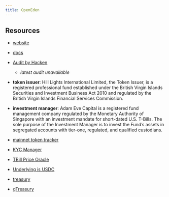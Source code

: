 ```yaml
---
title: OpenEden
---
```


## Resources

- [website](https://openeden.com/)
- [docs](https://docs.openeden.com/)
- [Audit by Hacken](https://hacken.io/audits/openeden/)
    - *latest audit unavailable*
- **token issuer**: Hill Lights International Limited, the Token Issuer, is a registered professional fund established under the British Virgin Islands Securities and Investment Business Act 2010 and regulated by the British Virgin Islands Financial Services Commission.
- **investment manager**: Adam Eve Capital is a registered fund management company regulated by the Monetary Authority of Singapore with an investment mandate for short-dated U.S. T-Bills. The sole purpose of the Investment Manager is to invest the Fund’s assets in segregated accounts with tier-one, regulated, and qualified custodians.

- [mainnet token tracker](https://etherscan.io/address/0xdd50C053C096CB04A3e3362E2b622529EC5f2e8a)
- [KYC Manager](https://etherscan.io/address/0x51Be497AcEd1a2C19f6151064301e356B020D947)
- [TBill Price Oracle](https://etherscan.io/address/0xCe9a6626Eb99eaeA829D7fA613d5D0A2eaE45F40#code)
- [Underlying is USDC](https://etherscan.io/address/0xA0b86991c6218b36c1d19D4a2e9Eb0cE3606eB48)
- [treasury](https://etherscan.io/address/0xdF596281875feB7837351c70D11F2338c7e45435)
- [qTreasury](https://etherscan.io/address/0x7566A094651CC826D99B57b3046EaB156269e94C)